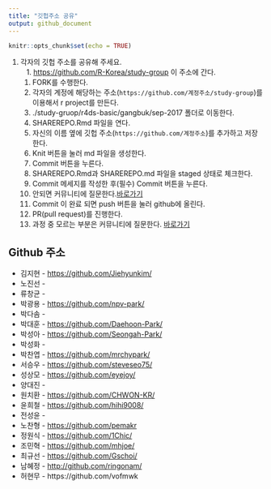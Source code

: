 ```yaml
---
title: "깃헙주소 공유"
output: github_document
---
```


```r
knitr::opts_chunk$set(echo = TRUE)
```

1. 각자의 깃헙 주소를 공유해 주세요.        
    1. <https://github.com/R-Korea/study-group> 이 주소에 간다.        
    1. FORK를 수행한다.        
    1. 각자의 계정에 해당하는 주소(`https://github.com/계정주소/study-group`)를 이용해서 r project를 만든다.    
    1. ./study-gruop/r4ds-basic/gangbuk/sep-2017 폴더로 이동한다.    
    1. SHAREREPO.Rmd 파일을 연다.    
    1. 자신의 이름 옆에 깃헙 주소(`https://github.com/계정주소`)를 추가하고 저장한다.    
    1. Knit 버튼을 눌러 md 파일을 생성한다.    
    1. Commit 버튼을 누른다.    
    1. SHAREREPO.Rmd과 SHAREREPO.md 파일을 staged 상태로 체크한다.    
    1. Commit 메세지를 작성한 후(필수) Commit 버튼을 누른다.    
    1. 안되면 커뮤니티에 질문한다.[바로가기](https://www.facebook.com/groups/krstudy/?fref=ts)    
    1. Commit 이 완료 되면 push 버튼을 눌러 github에 올린다.    
    1. PR(pull request)를 진행한다.    
    1. 과정 중 모르는 부분은 커뮤니티에 질문한다. [바로가기](https://www.facebook.com/groups/krstudy/?fref=ts)    
    

## Github 주소

- 김지현 - <https://github.com/Jiehyunkim/>
- 노진선 - 
- 류창균 - 
- 박광용 - <https://github.com/npv-park/>
- 박다솜 - 
- 박대훈 - <https://github.com/Daehoon-Park/>
- 박성아 - <https://github.com/Seongah-Park/>
- 박성화 - 
- 박찬엽 - <https://github.com/mrchypark/>
- 서승우 - <https://github.com/steveseo75/>
- 성상모 - <https://github.com/eyejoy/>
- 양대진 - 
- 원치환 - <https://github.com/CHWON-KR/>
- 윤희철 - <https://github.com/hihi9008/>
- 전성윤 - 
- 노찬형 - <https://github.com/pemakr>
- 정원식 - <https://github.com/1Chic/>
- 조민혁 - <https://github.com/mhjoe/>
- 최규선 - <https://github.com/Gschoi/>    
- 남혜정 - <http://github.com/ringonam/>
- 허현무 - https://github.com/vofmwk

